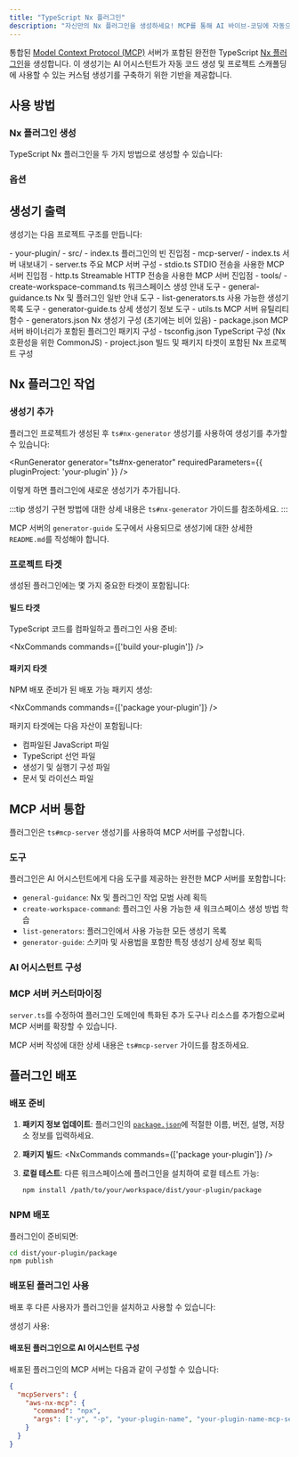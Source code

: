 ```yaml
---
title: "TypeScript Nx 플러그인"
description: "자신만의 Nx 플러그인을 생성하세요! MCP를 통해 AI 바이브-코딩에 자동으로 제공되는 맞춤형 생성기 빌드"
---
```





통합된 [Model Context Protocol (MCP)](https://modelcontextprotocol.io/) 서버가 포함된 완전한 TypeScript [Nx 플러그인](https://nx.dev/extending-nx/intro/getting-started)을 생성합니다. 이 생성기는 AI 어시스턴트가 자동 코드 생성 및 프로젝트 스캐폴딩에 사용할 수 있는 커스텀 생성기를 구축하기 위한 기반을 제공합니다.

## 사용 방법

### Nx 플러그인 생성

TypeScript Nx 플러그인을 두 가지 방법으로 생성할 수 있습니다:

<RunGenerator generator="ts#nx-plugin" />

### 옵션

<GeneratorParameters generator="ts#nx-plugin" />

## 생성기 출력

생성기는 다음 프로젝트 구조를 만듭니다:

<FileTree>
- your-plugin/
  - src/
    - index.ts 플러그인의 빈 진입점
    - mcp-server/
      - index.ts 서버 내보내기
      - server.ts 주요 MCP 서버 구성
      - stdio.ts STDIO 전송을 사용한 MCP 서버 진입점
      - http.ts Streamable HTTP 전송을 사용한 MCP 서버 진입점
      - tools/
        - create-workspace-command.ts 워크스페이스 생성 안내 도구
        - general-guidance.ts Nx 및 플러그인 일반 안내 도구
        - list-generators.ts 사용 가능한 생성기 목록 도구
        - generator-guide.ts 상세 생성기 정보 도구
      - utils.ts MCP 서버 유틸리티 함수
  - generators.json Nx 생성기 구성 (초기에는 비어 있음)
  - package.json MCP 서버 바이너리가 포함된 플러그인 패키지 구성
  - tsconfig.json TypeScript 구성 (Nx 호환성을 위한 CommonJS)
  - project.json 빌드 및 패키지 타겟이 포함된 Nx 프로젝트 구성
</FileTree>

## Nx 플러그인 작업

### 생성기 추가

플러그인 프로젝트가 생성된 후 <Link path="/guides/ts-nx-generator">`ts#nx-generator`</Link> 생성기를 사용하여 생성기를 추가할 수 있습니다:

<RunGenerator generator="ts#nx-generator" requiredParameters={{ pluginProject: 'your-plugin' }} />

이렇게 하면 플러그인에 새로운 생성기가 추가됩니다.

:::tip
생성기 구현 방법에 대한 상세 내용은 <Link path="/guides/ts-nx-generator">`ts#nx-generator` 가이드</Link>를 참조하세요.
:::

MCP 서버의 `generator-guide` 도구에서 사용되므로 생성기에 대한 상세한 `README.md`를 작성해야 합니다.

### 프로젝트 타겟

생성된 플러그인에는 몇 가지 중요한 타겟이 포함됩니다:

#### 빌드 타겟
TypeScript 코드를 컴파일하고 플러그인 사용 준비:

<NxCommands commands={['build your-plugin']} />

#### 패키지 타겟
NPM 배포 준비가 된 배포 가능 패키지 생성:

<NxCommands commands={['package your-plugin']} />

패키지 타겟에는 다음 자산이 포함됩니다:
- 컴파일된 JavaScript 파일
- TypeScript 선언 파일
- 생성기 및 실행기 구성 파일
- 문서 및 라이선스 파일

## MCP 서버 통합

플러그인은 <Link path="/guides/ts-mcp-server">`ts#mcp-server`</Link> 생성기를 사용하여 MCP 서버를 구성합니다.

### 도구

플러그인은 AI 어시스턴트에게 다음 도구를 제공하는 완전한 MCP 서버를 포함합니다:

- `general-guidance`: Nx 및 플러그인 작업 모범 사례 획득
- `create-workspace-command`: 플러그인 사용 가능한 새 워크스페이스 생성 방법 학습
- `list-generators`: 플러그인에서 사용 가능한 모든 생성기 목록
- `generator-guide`: 스키마 및 사용법을 포함한 특정 생성기 상세 정보 획득

### AI 어시스턴트 구성

<Snippet name="mcp/configuration-ts" parentHeading="Configuring with AI Assistants" />

### MCP 서버 커스터마이징

`server.ts`를 수정하여 플러그인 도메인에 특화된 추가 도구나 리소스를 추가함으로써 MCP 서버를 확장할 수 있습니다.

MCP 서버 작성에 대한 상세 내용은 <Link path="/guides/ts-mcp-server">`ts#mcp-server` 가이드</Link>를 참조하세요.

## 플러그인 배포

### 배포 준비

1. **패키지 정보 업데이트**: 플러그인의 [`package.json`](https://docs.npmjs.com/cli/v10/configuring-npm/package-json)에 적절한 이름, 버전, 설명, 저장소 정보를 입력하세요.

2. **패키지 빌드**:
   <NxCommands commands={['package your-plugin']} />

3. **로컬 테스트**: 다른 워크스페이스에 플러그인을 설치하여 로컬 테스트 가능:
   ```bash
   npm install /path/to/your/workspace/dist/your-plugin/package
   ```

### NPM 배포

플러그인이 준비되면:

```bash
cd dist/your-plugin/package
npm publish
```

### 배포된 플러그인 사용

배포 후 다른 사용자가 플러그인을 설치하고 사용할 수 있습니다:

<InstallCommand pkg="your-plugin-name" />

생성기 사용:

<RunGenerator namespace="your-plugin-name" generator="your-generator-name" />

#### 배포된 플러그인으로 AI 어시스턴트 구성

배포된 플러그인의 MCP 서버는 다음과 같이 구성할 수 있습니다:

```json {3-6}
{
  "mcpServers": {
    "aws-nx-mcp": {
      "command": "npx",
      "args": ["-y", "-p", "your-plugin-name", "your-plugin-name-mcp-server"]
    }
  }
}
```